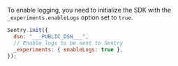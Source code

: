 To enable logging, you need to initialize the SDK with the `_experiments.enableLogs` option set to `true`.

```js
Sentry.init({
  dsn: "___PUBLIC_DSN___",
  // Enable logs to be sent to Sentry
  _experiments: { enableLogs: true },
});
```
